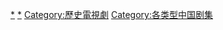 {{中國歷史劃分類導航|背景電視劇}}

[[Category:中國歷史背景作品|*]]
[[Category:中国背景电视剧|*]]
[[Category:歷史電視劇|Category:歷史電視劇]]
[[Category:各类型中国剧集|Category:各类型中国剧集]]